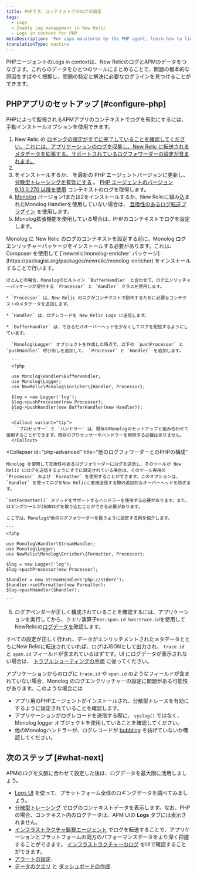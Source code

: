 ```yaml
---
title: PHPです。コンテキストでのログの設定
tags:
  - Logs
  - Enable log management in New Relic
  - Logs in context for PHP
metaDescription: 'For apps monitored by the PHP agent, learn how to link log data with related data across the rest of the New Relic platform.'
translationType: machine
---
```


PHPエージェントのLogs in contextは、New RelicのログとAPMのデータをつなぎます。これらのデータをひとつのツールにまとめることで、問題の根本的な原因をすばやく把握し、問題の特定と解決に必要なログラインを見つけることができます。

## PHPアプリのセットアップ [#configure-php]

PHPによって監視されるAPMアプリのコンテキストでログを有効にするには、手動インストールオプションを使用できます。

1. New Relic の [ロギングの設定がすでに完了していることを確認してください。これには、アプリケーションのログを収集し、New Relic に転送されるメタデータを拡張する、サポートされているログフォワーダーの設定が含まれます。](/docs/logs/enable-log-management-new-relic/enable-log-monitoring-new-relic/enable-log-management-new-relic/)
2. [](/docs/logs/enable-log-management-new-relic/enable-log-monitoring-new-relic/enable-log-management-new-relic/)
3. [](/docs/logs/enable-log-management-new-relic/enable-log-monitoring-new-relic/enable-log-management-new-relic/)[](/docs/agents/php-agent/installation/php-agent-installation-overview/)をインストールするか、 [](/docs/agents/php-agent/installation/update-php-agent/)を最新の PHP エージェントバージョンに更新し、 [分散型トレーシングを有効にする](/docs/distributed-tracing/enable-configure/quick-start/) 。 [PHP エージェントのバージョン 9.13.0.270 以降を使用](/docs/release-notes/agent-release-notes/php-release-notes/) コンテキストのログを取得します。
4. [Monolog](https://github.com/Seldaek/monolog) バージョン1または2をインストールするか、New Relicに組み込まれたMonolog Handlerを使用していない場合は、 [互換性のあるログ転送プラグイン](/docs/logs/enable-log-management-new-relic/enable-log-monitoring-new-relic/enable-log-management-new-relic/#log-forwarding) を使用します。
5. Monolog拡張機能を使用している場合は、PHPのコンテキストでログを設定します。

<CollapserGroup>
  <Collapser
    id="php-monolog"
    title="MonologでのPHP設定"
  >
    Monolog に New Relic のログのコンテキストを設定する前に、Monolog ログエンリッチャーパッケージをインストールする必要があります。これは、Composer を使用して [`newrelic/monolog-enricher` パッケージ](https://packagist.org/packages/newrelic/monolog-enricher) をインストールすることで行います。

    ほとんどの場合、Monologのビルトイン `BufferHandler` と合わせて、ログエンリッチャーパッケージが提供する `Processor` と `Handler` クラスを使用します。

    * `Processor` は、New Relic のログがコンテクストで動作するために必要なコンテクストのメタデータを追加します。

    * `Handler` は、ログレコードを New Relic Logs に送信します。

    * `BufferHandler` は、できるだけオーバーヘッドを少なくしてログを配信するようにしています。

      `Monolog\Logger` オブジェクトを作成した時点で、以下の `pushProcessor` と `pushHandler` 呼び出しを追加して、 `Processor` と `Handler` を追加します。

      ```
      <?php

      use Monolog\Handler\BufferHandler;
      use Monolog\Logger;
      use NewRelic\Monolog\Enricher\{Handler, Processor};

      $log = new Logger('log');
      $log->pushProcessor(new Processor);
      $log->pushHandler(new BufferHandler(new Handler));
      ```

      <Callout variant="tip">
        `プロセッサー` と `ハンドラー` は、既存のMonologのセットアップと組み合わせて使用することができます。既存のプロセッサーやハンドラーを削除する必要はありません。
      </Callout>
  </Collapser>

  <Collapser
    id="php-advanced"
    title="他のログフォワーダーとのPHPの構成"
  >
    Monolog を使用して互換性のあるログフォワーダーにログを送信し、そのツールが New Relic にログを送信するようにすでに設定されている場合は、そのツール専用の `Processor` および `Formatter` を使用することができます。このオプションは、 `Handler` を使ってログをNew Relicに直接送信する際の追加的なオーバーヘッドを防ぎます。

    `setFormatter()` メソッドをサポートするハンドラーを使用する必要があります。また、ロギングツールがJSONログを取り込むことができる必要があります。

    ここでは、Monologが他のログフォワーダーを扱うように設定する例を紹介します。

    ```
    <?php

    use Monolog\Handler\StreamHandler;
    use Monolog\Logger;
    use NewRelic\Monolog\Enricher\{Formatter, Processor};

    $log = new Logger('log');
    $log->pushProcessor(new Processor);

    $handler = new StreamHandler('php://stderr');
    $handler->setFormatter(new Formatter);
    $log->pushHandler($handler);

    ```
  </Collapser>
</CollapserGroup>

5. ログアペンダーが正しく構成されていることを確認するには、アプリケーションを実行してから、クエリ演算子`has:span.id has:trace.id`を使用してNewRelicの[ログデータを](/docs/logs/log-management/ui-data/use-logs-ui/)確認します。

すべての設定が正しく行われ、データがエンリッチメントされたメタデータとともにNew Relicに転送されていれば、ログはJSONとして出力され、 `trace.id` と `span.id` フィールドが含まれているはずです。UI にログデータが表示されない場合は、 [トラブルシューティングの手順](/docs/logs/log-management/troubleshooting/no-log-data-appears-ui/) に従ってください。

アプリケーションからのログに `trace.id` や `span.id` のようなフィールドが含まれていない場合、Monolog のログエンクリッチャーの設定に問題がある可能性があります。このような場合には

* アプリ用のPHPエージェントがインストールされ、分散型トレースを有効にするように設定されていることを確認します。
* アプリケーションがログレコードを送信する際に、 `syslog()` ではなく、Monolog logger オブジェクトを使用していることを確認してください。
* 他のMonologハンドラーが、ログレコードが [bubbling](https://github.com/Seldaek/monolog/blob/master/doc/01-usage.md#core-concepts) を妨げていないか確認してください。

## 次のステップ [#what-next]

APMのログを文脈に合わせて設定した後は、ログデータを最大限に活用しましょう。

* [Logs UI](/docs/logs/log-management/ui-data/use-logs-ui/) を使って、プラットフォーム全体のロギングデータを調べてみましょう。
* [分散型トレーシング](/docs/apm/distributed-tracing/ui-data/understand-use-distributed-tracing-data) でログのコンテキストデータを表示します。なお、PHPの場合、コンテキスト内のログデータは、APM UIの **Logs** タブには表示されません。
* [インフラストラクチャ監視エージェント](/docs/logs/enable-log-management-new-relic/enable-log-monitoring-new-relic/forward-your-logs-using-infrastructure-agent/) でログを転送することで、アプリケーションとプラットフォームの両方のパフォーマンスデータをより深く把握することができます。 [インフラストラクチャーのログ](/docs/logs/log-management/ui-data/use-logs-ui/#links) をUIで確認することができます。
* [アラートの設定](/docs/alerts-applied-intelligence/new-relic-alerts/alert-conditions/create-alert-conditions/).
* [データのクエリ](/docs/query-your-data/explore-query-data/get-started/introduction-querying-new-relic-data/) と [ダッシュボードの作成](/docs/query-your-data/explore-query-data/dashboards/introduction-dashboards/).